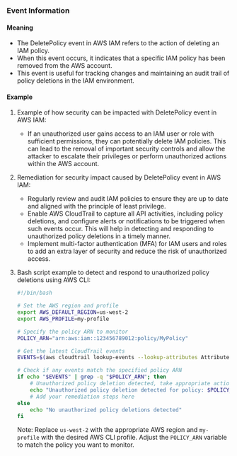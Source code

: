 
### Event Information

#### Meaning

- The DeletePolicy event in AWS IAM refers to the action of deleting an IAM policy.
- When this event occurs, it indicates that a specific IAM policy has been removed from the AWS account.
- This event is useful for tracking changes and maintaining an audit trail of policy deletions in the IAM environment.

#### Example

1. Example of how security can be impacted with DeletePolicy event in AWS IAM:
   - If an unauthorized user gains access to an IAM user or role with sufficient permissions, they can potentially delete IAM policies. This can lead to the removal of important security controls and allow the attacker to escalate their privileges or perform unauthorized actions within the AWS account.

2. Remediation for security impact caused by DeletePolicy event in AWS IAM:
   - Regularly review and audit IAM policies to ensure they are up to date and aligned with the principle of least privilege.
   - Enable AWS CloudTrail to capture all API activities, including policy deletions, and configure alerts or notifications to be triggered when such events occur. This will help in detecting and responding to unauthorized policy deletions in a timely manner.
   - Implement multi-factor authentication (MFA) for IAM users and roles to add an extra layer of security and reduce the risk of unauthorized access.

3. Bash script example to detect and respond to unauthorized policy deletions using AWS CLI:
   ```bash
   #!/bin/bash

   # Set the AWS region and profile
   export AWS_DEFAULT_REGION=us-west-2
   export AWS_PROFILE=my-profile

   # Specify the policy ARN to monitor
   POLICY_ARN="arn:aws:iam::123456789012:policy/MyPolicy"

   # Get the latest CloudTrail events
   EVENTS=$(aws cloudtrail lookup-events --lookup-attributes AttributeKey=EventName,AttributeValue=DeletePolicy)

   # Check if any events match the specified policy ARN
   if echo "$EVENTS" | grep -q "$POLICY_ARN"; then
       # Unauthorized policy deletion detected, take appropriate actions (e.g., send notifications, revoke access, etc.)
       echo "Unauthorized policy deletion detected for policy: $POLICY_ARN"
       # Add your remediation steps here
   else
       echo "No unauthorized policy deletions detected"
   fi
   ```
   Note: Replace `us-west-2` with the appropriate AWS region and `my-profile` with the desired AWS CLI profile. Adjust the `POLICY_ARN` variable to match the policy you want to monitor.


